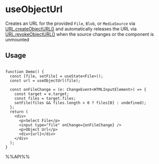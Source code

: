 # useObjectUrl

Creates an URL for the provided `File`, `Blob`, or `MediaSource` via [URL.createObjectURL()](https://developer.mozilla.org/en-US/docs/Web/API/URL/createObjectURL) and automatically releases the URL via [URL.revokeObjectURL()](https://developer.mozilla.org/en-US/docs/Web/API/URL/revokeObjectURL) when the source changes or the component is unmounted


## Usage

```tsx live

function Demo() {
  const [file, setFile] = useState<File>();
  const url = useObjectUrl(file);

  const onFileChange = (e: ChangeEvent<HTMLInputElement>) => {
    const target = e.target;
    const files = target.files;
    setFile(files && files.length > 0 ? files[0] : undefined);
  };
  return (
    <div>
      <p>Select File</p>
      <input type="file" onChange={onFileChange} />
      <p>Object Url</p>
      <div>{url}</div>
    </div>
  );
}

```

%%API%%

